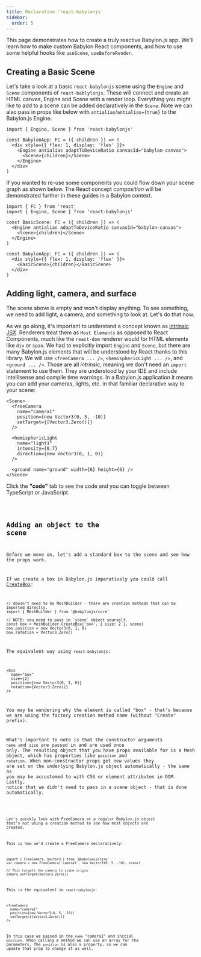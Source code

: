 ```yaml
---
title: Declarative 'react-babylonjs'
sidebar:
  order: 5
---
```


This page demonstrates how to create a truly reactive Babylon.js app. We'll
learn how to make custom Babylon React components, and how to use some helpful
hooks like `useScene`, `useBeforeRender`.

## Creating a Basic Scene

Let's take a look at a basic `react-babylonjs` scene using the `Engine` and
`Scene` components of `react-bablylonjs`. These will connect and create an HTML
canvas, Engine and Scene with a render loop. Everything you might like to add to
a scene can be added declaratively in the `Scene`. Note we can also pass in
props like below with `antialias`/`antialias={true}` to the Babylon.js Engine.

```tsx
import { Engine, Scene } from 'react-babylonjs'

const BabylonApp: FC = ({ children }) => (
  <div style={{ flex: 1, display: 'flex' }}>
    <Engine antialias adaptToDeviceRatio canvasId="babylon-canvas">
      <Scene>{children}</Scene>
    </Engine>
  </div>
)
```

If you wanted to re-use some components you could flow down your scene graph as
shown below. The React concept _composition_ will be demonstrated further in
these guides in a Babylon context.

```tsx
import { FC } from 'react'
import { Engine, Scene } from 'react-babylonjs'

const BasicScene: FC = ({ children }) => (
  <Engine antialias adaptToDeviceRatio canvasId="babylon-canvas">
    <Scene>{children}</Scene>
  </Engine>
)

const BabylonApp: FC = ({ children }) => (
  <div style={{ flex: 1, display: 'flex' }}>
    <BasicScene>{children}</BasicScene>
  </div>
)
```

## Adding light, camera, and surface

The scene above is empty and won't display anything. To see something, we need
to add light, a camera, and something to look at. Let's do that now.

As we go along, it's important to understand a concept known as
[intrinsic JSX](https://www.typescriptlang.org/docs/handbook/jsx.html#intrinsic-elements).
Renderers treat them as `Host Elements` as opposed to React Components, much
like the `react-dom` renderer would for HTML elements like `div` or `span`. We
had to explicitly import `Engine` and `Scene`, but there are many Babylon.js
elements that will be understood by React thanks to this library. We will use
`<freeCamera ... />`, `<hemisphericLight ... />`, and `<ground ... />`. Those
are all _intrinsic_, meaning we don't need an `import` statement to use them.
They are understood by your IDE and include intellisense and compile time
warnings. In a Babylon.js application it means you can add your cameras, lights,
etc. in that familiar declarative way to your scene:

```tsx
<Scene>
  <freeCamera
    name="camera1"
    position={new Vector3(0, 5, -10)}
    setTarget={[Vector3.Zero()]}
  />

  <hemisphericLight
    name="light1"
    intensity={0.7}
    direction={new Vector3(0, 1, 0)}
  />

  <ground name="ground" width={6} height={6} />
</Scene>
```

Click the **"code"** tab to see the code and you can toggle between TypeScript
or JavaScript.

<code src="./snippets/BasicScene.tsx" />

## Adding an object to the scene

Before we move on, let's add a standard box to the scene and see how the props
work.

If we create a box in Babylon.js imperatively you could call
[CreateBox](https://doc.babylonjs.com/typedoc/modules/BABYLON#CreateBox-2):

```tsx
// doesn't need to be MeshBuilder - there are creation methods that can be imported directly.
import { MeshBuilder } from '@babylonjs/core'

// NOTE: you need to pass in `scene` object yourself.
const box = MeshBuilder.CreateBox('box', { size: 2 }, scene)
box.position = new Vector3(0, 1, 0)
box.rotation = Vector3.Zero()
```

The equivalent way using `react-babylonjs`:

```tsx
<box
  name="box"
  size={2}
  position={new Vector3(0, 1, 0)}
  rotation={Vector3.Zero()}
/>
```

You may be wondering why the element is called "box" - that's because we are
using the factory creation method name (without "Create" prefix).

What's important to note is that the constructor arguments `name` and `size` are
passed in and are used once only. The resulting object that you have props
available for is a Mesh object, which has properties like `position` and
`rotation`. When non-constructor props get new values they are set on the
underlying Babylon.js object automatically - the same as you may be accustomed
to with CSS or element attributes in DOM. Lastly, notice that we didn't need to
pass in a scene object - that is done automatically.

<code src="./snippets/LoneBox.tsx" />

Let's quickly look with FreeCamera at a regular Babylon.js object that's not
using a creation method to see how most objects are created.

This is how we'd create a FreeCamera declaratively:

```tsx
import { FreeCamera, Vector3 } from '@babylonjs/core'
var camera = new FreeCamera('camera1', new Vector3(0, 5, -10), scene)

// This targets the camera to scene origin
camera.setTarget(Vector3.Zero())
```

This is the equivalent in `react-babylonjs`:

```tsx
<freeCamera
  name="camera1"
  position={new Vector3(0, 5, -10)}
  setTarget={[Vector3.Zero()]}
/>
```

In this case we passed in the `name` "camera1" and initial `position`. When
calling a method we can use an array for the parameters. The `position` is also
a property, so we can update that prop to change it as well.
